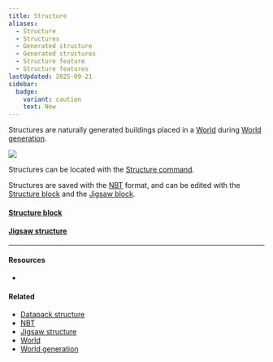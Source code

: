 ```yaml
---
title: Structure
aliases:
  - Structure
  - Structures
  - Generated structure
  - Generated structures
  - Structure feature
  - Structure features
lastUpdated: 2025-09-21
sidebar:
  badge:
    variant: caution
    text: New
---
```



Structures are naturally generated buildings placed in a [World](/world) during [World generation](/worldgeneration).

![](https://minecraft.wiki/images/thumb/21w07a_Mineshaft.png/1024px-21w07a_Mineshaft.png)

Structures can be located with the [Structure command](/commandstructure).

Structures are saved with the [NBT](/nbt) format, and can be edited with the [Structure block](/structureblock) and the [Jigsaw block](/jigsaw).

#### [Structure block](/structureblock)
#### [Jigsaw structure](/structurejigsaw)

---

#### Resources

- <Wiki src="https://minecraft.wiki/w/Structure" />

#### Related

- [Datapack structure](/datapackstructure)
- [NBT](/nbt)
- [Jigsaw structure](/structurejigsaw)
- [World](/world)
- [World generation](/worldgeneration)